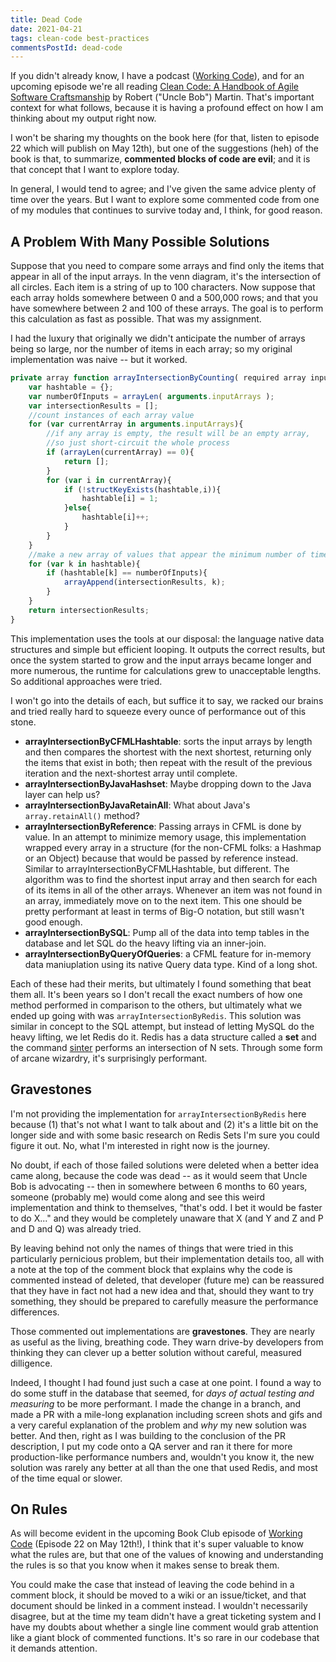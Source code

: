 ```yaml
---
title: Dead Code
date: 2021-04-21
tags: clean-code best-practices
commentsPostId: dead-code
---
```


If you didn't already know, I have a podcast ([Working Code][podcast]), and for an upcoming episode we're all reading [Clean Code: A Handbook of Agile Software Craftsmanship][clean-code] by Robert ("Uncle Bob") Martin. That's important context for what follows, because it is having a profound effect on how I am thinking about my output right now.

I won't be sharing my thoughts on the book here (for that, listen to episode 22 which will publish on May 12th), but one of the suggestions (heh) of the book is that, to summarize, **commented blocks of code are evil**; and it is that concept that I want to explore today.

In general, I would tend to agree; and I've given the same advice plenty of time over the years. But I want to explore some commented code from one of my modules that continues to survive today and, I think, for good reason.

## A Problem With Many Possible Solutions

Suppose that you need to compare some arrays and find only the items that appear in all of the input arrays. In the venn diagram, it's the intersection of all circles. Each item is a string of up to 100 characters. Now suppose that each array holds somewhere between 0 and a 500,000 rows; and that you have somewhere between 2 and 100 of these arrays. The goal is to perform this calculation as fast as possible. That was my assignment.

I had the luxury that originally we didn't anticipate the number of arrays being so large, nor the number of items in each array; so my original implementation was naive -- but it worked.

```js
private array function arrayIntersectionByCounting( required array inputArrays ){
	var hashtable = {};
	var numberOfInputs = arrayLen( arguments.inputArrays );
	var intersectionResults = [];
	//count instances of each array value
	for (var currentArray in arguments.inputArrays){
		//if any array is empty, the result will be an empty array,
		//so just short-circuit the whole process
		if (arrayLen(currentArray) == 0){
			return [];
		}
		for (var i in currentArray){
			if (!structKeyExists(hashtable,i)){
				hashtable[i] = 1;
			}else{
				hashtable[i]++;
			}
		}
	}
	//make a new array of values that appear the minimum number of times
	for (var k in hashtable){
		if (hashtable[k] == numberOfInputs){
			arrayAppend(intersectionResults, k);
		}
	}
	return intersectionResults;
}
```

This implementation uses the tools at our disposal: the language native data structures and simple but efficient looping. It outputs the correct results, but once the system started to grow and the input arrays became longer and more numerous, the runtime for calculations grew to unacceptable lengths. So additional approaches were tried.

I won't go into the details of each, but suffice it to say, we racked our brains and tried really hard to squeeze every ounce of performance out of this stone.

- **arrayIntersectionByCFMLHashtable**: sorts the input arrays by length and then compares the shortest with the next shortest, returning only the items that exist in both; then repeat with the result of the previous iteration and the next-shortest array until complete.
- **arrayIntersectionByJavaHashset**: Maybe dropping down to the Java layer can help us?
- **arrayIntersectionByJavaRetainAll**: What about Java's `array.retainAll()` method?
- **arrayIntersectionByReference**: Passing arrays in CFML is done by value. In an attempt to minimize memory usage, this implementation wrapped every array in a structure (for the non-CFML folks: a Hashmap or an Object) because that would be passed by reference instead. Similar to arrayIntersectionByCFMLHashtable, but different. The algorithm was to find the shortest input array and then search for each of its items in all of the other arrays. Whenever an item was not found in an array, immediately move on to the next item. This one should be pretty performant at least in terms of Big-O notation, but still wasn't good enough.
- **arrayIntersectionBySQL**: Pump all of the data into temp tables in the database and let SQL do the heavy lifting via an inner-join.
- **arrayIntersectionByQueryOfQueries**: a CFML feature for in-memory data maniuplation using its native Query data type. Kind of a long shot.

Each of these had their merits, but ultimately I found something that beat them all. It's been years so I don't recall the exact numbers of how one method performed in comparison to the others, but ultimately what we ended up going with was `arrayIntersectionByRedis`. This solution was similar in concept to the SQL attempt, but instead of letting MySQL do the heavy lifting, we let Redis do it. Redis has a data structure called a **set** and the command [sinter][sinter] performs an intersection of N sets. Through some form of arcane wizardry, it's surprisingly performant.

## Gravestones

I'm not providing the implementation for `arrayIntersectionByRedis` here because (1) that's not what I want to talk about and (2) it's a little bit on the longer side and with some basic research on Redis Sets I'm sure you could figure it out. No, what I'm interested in right now is the journey.

No doubt, if each of those failed solutions were deleted when a better idea came along, because the code was dead -- as it would seem that Uncle Bob is advocating -- then in somewhere between 6 months to 60 years, someone (probably me) would come along and see this weird implementation and think to themselves, "that's odd. I bet it would be faster to do X..." and they would be completely unaware that X (and Y and Z and P and D and Q) was already tried.

By leaving behind not only the names of things that were tried in this particularly pernicious problem, but their implementation details too, all with a note at the top of the comment block that explains why the code is commented instead of deleted, that developer (future me) can be reassured that they have in fact not had a new idea and that, should they want to try something, they should be prepared to carefully measure the performance differences.

Those commented out implementations are **gravestones**. They are nearly as useful as the living, breathing code. They warn drive-by developers from thinking they can clever up a better solution without careful, measured dilligence.

Indeed, I thought I had found just such a case at one point. I found a way to do some stuff in the database that seemed, for _days of actual testing and measuring_ to be more performant. I made the change in a branch, and made a PR with a mile-long explanation including screen shots and gifs and a very careful explanation of the problem and _why_ my new solution was better. And then, right as I was building to the conclusion of the PR description, I put my code onto a QA server and ran it there for more production-like performance numbers and, wouldn't you know it, the new solution was rarely any better at all than the one that used Redis, and most of the time equal or slower.

## On Rules

As will become evident in the upcoming Book Club episode of [Working Code][podcast] (Episode 22 on May 12th!), I think that it's super valuable to know what the rules are, but that one of the values of knowing and understanding the rules is so that you know when it makes sense to break them.

You could make the case that instead of leaving the code behind in a comment block, it should be moved to a wiki or an issue/ticket, and that document should be linked in a comment instead. I wouldn't necessarily disagree, but at the time my team didn't have a great ticketing system and I have my doubts about whether a single line comment would grab attention like a giant block of commented functions. It's so rare in our codebase that it demands attention.

[podcast]: https://workingcode.dev
[clean-code]: https://amzn.to/2RLc8tb
[sinter]: https://redis.io/commands/sinter
